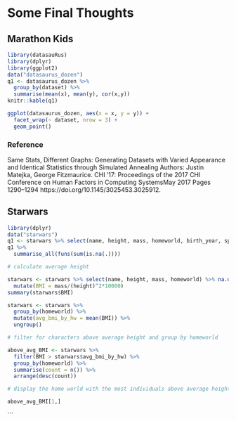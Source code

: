# Some Final Thoughts

## Marathon Kids

```r
library(datasauRus)
library(dplyr)
library(ggplot2)
data("datasaurus_dozen")
q1 <- datasaurus_dozen %>% 
  group_by(dataset) %>% 
  summarise(mean(x), mean(y), cor(x,y))
knitr::kable(q1)

ggplot(datasaurus_dozen, aes(x = x, y = y)) +
  facet_wrap(~ dataset, nrow = 3) +
  geom_point()
```

### Reference

Same Stats, Different Graphs: Generating Datasets with Varied Appearance and Identical Statistics through Simulated Annealing Authors: Justin Matejka, George Fitzmaurice. CHI '17: Proceedings of the 2017 CHI Conference on Human Factors in Computing SystemsMay 2017 Pages 1290–1294 https://doi.org/10.1145/3025453.3025912.

## Starwars

```r

library(dplyr)
data("starwars")
q1 <- starwars %>% select(name, height, mass, homeworld, birth_year, species)
q1 %>%
  summarise_all(funs(sum(is.na(.))))

# calculate average height

starwars <- starwars %>% select(name, height, mass, homeworld) %>% na.omit() %>% 
  mutate(BMI = mass/(height)^2*10000)
summary(starwars$BMI)

starwars <- starwars %>%
  group_by(homeworld) %>% 
  mutate(avg_bmi_by_hw = mean(BMI)) %>% 
  ungroup()

# filter for characters above average height and group by homeworld

above_avg_BMI <- starwars %>%
  filter(BMI > starwars$avg_bmi_by_hw) %>%
  group_by(homeworld) %>%
  summarise(count = n()) %>%
  arrange(desc(count))

# display the home world with the most individuals above average height

above_avg_BMI[1,]


```


```


